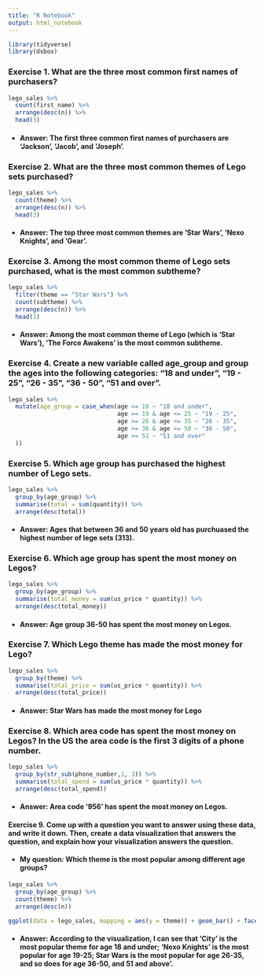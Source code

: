 ```yaml
---
title: "R Notebook"
output: html_notebook
---
```



```r
library(tidyverse)
library(dsbox)

```



### Exercise 1. What are the three most common first names of purchasers?

```r
lego_sales %>% 
  count(first_name) %>%
  arrange(desc(n)) %>%
  head(3)
```
  - #### Answer: The first three common first names of purchasers are ‘Jackson', 'Jacob', and 'Joseph'.


### Exercise 2. What are the three most common themes of Lego sets purchased?

```r
lego_sales %>% 
  count(theme) %>%
  arrange(desc(n)) %>%
  head(3)
```
  - #### Answer: The top three most common themes are 'Star Wars', 'Nexo Knights', and 'Gear'.
  

### Exercise 3. Among the most common theme of Lego sets purchased, what is the most common subtheme?

```r
lego_sales %>% 
  filter(theme == "Star Wars") %>%
  count(subtheme) %>%
  arrange(desc(n)) %>%
  head(1)
```
  - #### Answer: Among the most common theme of Lego (which is 'Star Wars'), 'The Force Awakens' is the most common subtheme. 
  
  
### Exercise 4. Create a new variable called age_group and group the ages into the following categories: “18 and under”, “19 - 25”, “26 - 35”, “36 - 50”, “51 and over”.

```r
lego_sales %>%
  mutate(age_group = case_when(age <= 18 ~ "18 and under", 
                               age >= 19 & age <= 25 ~ "19 - 25", 
                               age >= 26 & age <= 35 ~ "26 - 35", 
                               age >= 36 & age <= 50 ~ "36 - 50", 
                               age >= 51 ~ "51 and over"
  ))
```

### Exercise 5. Which age group has purchased the highest number of Lego sets.

```r
lego_sales %>%
  group_by(age_group) %>%
  summarise(total = sum(quantity)) %>%
  arrange(desc(total))
```

  - #### Answer: Ages that between 36 and 50 years old has purchuased the highest number of lege sets (313).
  

### Exercise 6. Which age group has spent the most money on Legos?

```r
lego_sales %>%
  group_by(age_group) %>%
  summarise(total_money = sum(us_price * quantity)) %>%
  arrange(desc(total_money))
```

  - #### Answer: Age group 36-50 has spent the most money on Legos.
  
  
### Exercise 7. Which Lego theme has made the most money for Lego?

```r
lego_sales %>%
  group_by(theme) %>%
  summarise(total_price = sum(us_price * quantity)) %>%
  arrange(desc(total_price))
```
  - #### Answer: Star Wars has made the most money for Lego


### Exercise 8. Which area code has spent the most money on Legos? In the US the area code is the first 3 digits of a phone number.

```r
lego_sales %>%
  group_by(str_sub(phone_number,1, 3)) %>%
  summarise(total_spend = sum(us_price * quantity)) %>%
  arrange(desc(total_spend))
```
  - #### Answer: Area code '956' has spent the most money on Legos.
  

#### Exercise 9. Come up with a question you want to answer using these data, and write it down. Then, create a data visualization that answers the question, and explain how your visualization answers the question.


  - #### My question: Which theme is the most popular among different age groups?
  
```r
lego_sales %>%
  group_by(age_group) %>%
  count(theme) %>%
  arrange(desc(n))

ggplot(data = lego_sales, mapping = aes(y = theme)) + geom_bar() + facet_wrap(~age_group, nrow = 1)
```
  
  - #### Answer: According to the visualization, I can see that 'City' is the most popular theme for age 18 and under; 'Nexo Knights' is the most popular for age 19-25; Star Wars is the most popular for age 26-35, and so does for age 36-50, and 51 and above'.


